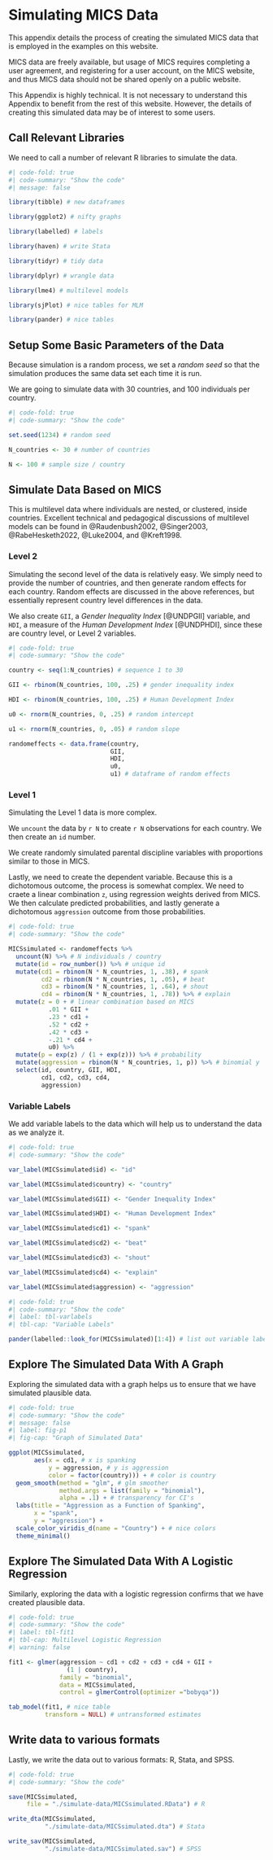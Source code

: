 # Simulating MICS Data

This appendix details the process of creating the simulated MICS data that is employed in the examples on this website. 

MICS data are freely available, but usage of MICS requires completing a user agreement, and registering for a user account, on the MICS website, and thus MICS data should not be shared openly on a public website. 

This Appendix is highly technical. It is not necessary to understand this Appendix to benefit from the rest of this website. However, the details of creating this simulated data may be of interest to some users. 

## Call Relevant Libraries

We need to call a number of relevant R libraries to simulate the data.

```r
#| code-fold: true
#| code-summary: "Show the code"
#| message: false

library(tibble) # new dataframes

library(ggplot2) # nifty graphs

library(labelled) # labels

library(haven) # write Stata

library(tidyr) # tidy data

library(dplyr) # wrangle data

library(lme4) # multilevel models

library(sjPlot) # nice tables for MLM

library(pander) # nice tables

```

## Setup Some Basic Parameters of the Data

Because simulation is a random process, we set a *random seed* so that the simulation produces the same data set each time it is run.

We are going to simulate data with 30 countries, and 100 individuals per country.

```r
#| code-fold: true
#| code-summary: "Show the code"

set.seed(1234) # random seed

N_countries <- 30 # number of countries

N <- 100 # sample size / country

```

## Simulate Data Based on MICS

This is multilevel data where individuals are nested, or clustered, inside countries. Excellent technical and pedagogical discussions of multilevel models can be found in @Raudenbush2002, @Singer2003, @RabeHesketh2022, @Luke2004, and @Kreft1998.

### Level 2

Simulating the second level of the data is relatively easy. We simply need to provide the number of countries, and then generate random effects for each country. Random effects are discussed in the above references, but essentially represent country level differences in the data.

We also create `GII`, a *Gender Inequality Index* [@UNDPGII] variable, and `HDI`, a measure of the *Human Development Index* [@UNDPHDI], since these are country level, or Level 2 variables. 

```r
#| code-fold: true
#| code-summary: "Show the code"

country <- seq(1:N_countries) # sequence 1 to 30

GII <- rbinom(N_countries, 100, .25) # gender inequality index

HDI <- rbinom(N_countries, 100, .25) # Human Development Index

u0 <- rnorm(N_countries, 0, .25) # random intercept

u1 <- rnorm(N_countries, 0, .05) # random slope

randomeffects <- data.frame(country, 
                            GII, 
                            HDI, 
                            u0, 
                            u1) # dataframe of random effects

```

### Level 1

Simulating the Level 1 data is more complex. 

We `uncount` the data by `r N` to create `r N` observations for each country. We then create an `id` number. 

We create randomly simulated parental discipline variables with proportions similar to those in MICS. 

Lastly, we need to create the dependent variable. Because this is a dichotomous outcome, the process is somewhat complex. We need to craete a linear combination `z`, using regression weights derived from MICS. We then calculate predicted probabilities, and lastly generate a dichotomous `aggression` outcome from those probabilities. 

```r
#| code-fold: true
#| code-summary: "Show the code"

MICSsimulated <- randomeffects %>% 
  uncount(N) %>% # N individuals / country
  mutate(id = row_number()) %>% # unique id
  mutate(cd1 = rbinom(N * N_countries, 1, .38), # spank
         cd2 = rbinom(N * N_countries, 1, .05), # beat
         cd3 = rbinom(N * N_countries, 1, .64), # shout
         cd4 = rbinom(N * N_countries, 1, .78)) %>% # explain
  mutate(z = 0 + # linear combination based on MICS
           .01 * GII +
           .23 * cd1 +
           .52 * cd2 +
           .42 * cd3 +
           -.21 * cd4 + 
           u0) %>%
  mutate(p = exp(z) / (1 + exp(z))) %>% # probability
  mutate(aggression = rbinom(N * N_countries, 1, p)) %>% # binomial y
  select(id, country, GII, HDI,
         cd1, cd2, cd3, cd4, 
         aggression)

```

### Variable Labels

We add variable labels to the data which will help us to understand the data as we analyze it.

```r
#| code-fold: true
#| code-summary: "Show the code"

var_label(MICSsimulated$id) <- "id"

var_label(MICSsimulated$country) <- "country"

var_label(MICSsimulated$GII) <- "Gender Inequality Index"

var_label(MICSsimulated$HDI) <- "Human Development Index"

var_label(MICSsimulated$cd1) <- "spank"

var_label(MICSsimulated$cd2) <- "beat"

var_label(MICSsimulated$cd3) <- "shout"

var_label(MICSsimulated$cd4) <- "explain"

var_label(MICSsimulated$aggression) <- "aggression"

```

```r
#| code-fold: true
#| code-summary: "Show the code"
#| label: tbl-varlabels
#| tbl-cap: "Variable Labels"

pander(labelled::look_for(MICSsimulated)[1:4]) # list out variable labels

```

## Explore The Simulated Data With A Graph

Exploring the simulated data with a graph helps us to ensure that we have simulated plausible data. 

```r
#| code-fold: true
#| code-summary: "Show the code"
#| message: false
#| label: fig-p1
#| fig-cap: "Graph of Simulated Data"

ggplot(MICSsimulated,
       aes(x = cd1, # x is spanking
           y = aggression, # y is aggression
           color = factor(country))) + # color is country
  geom_smooth(method = "glm", # glm smoother
              method.args = list(family = "binomial"),
              alpha = .1) + # transparency for CI's
  labs(title = "Aggression as a Function of Spanking",
       x = "spank",
       y = "aggression") +
  scale_color_viridis_d(name = "Country") + # nice colors
  theme_minimal()

```

## Explore The Simulated Data With A Logistic Regression 

Similarly, exploring the data with a logistic regression confirms that we have created plausible data. 

```r
#| code-fold: true
#| code-summary: "Show the code"
#| label: tbl-fit1
#| tbl-cap: Multilevel Logistic Regression
#| warning: false

fit1 <- glmer(aggression ~ cd1 + cd2 + cd3 + cd4 + GII +
                (1 | country), 
              family = "binomial",
              data = MICSsimulated,
              control = glmerControl(optimizer ="bobyqa"))

tab_model(fit1, # nice table
          transform = NULL) # untransformed estimates

```

## Write data to various formats

Lastly, we write the data out to various formats: R, Stata, and SPSS.

```r
#| code-fold: true
#| code-summary: "Show the code"

save(MICSsimulated, 
     file = "./simulate-data/MICSsimulated.RData") # R

write_dta(MICSsimulated, 
          "./simulate-data/MICSsimulated.dta") # Stata

write_sav(MICSsimulated, 
          "./simulate-data/MICSsimulated.sav") # SPSS

```




